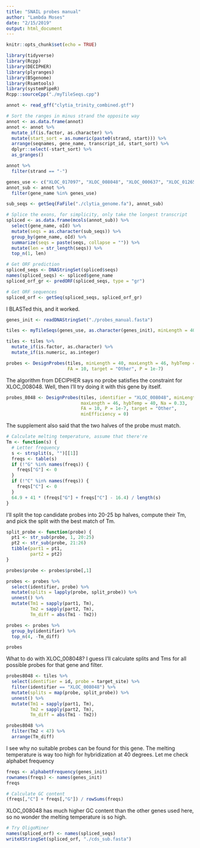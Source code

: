 ```yaml
---
title: "SNAIL probes manual"
author: "Lambda Moses"
date: "2/15/2019"
output: html_document
---
```


```r
knitr::opts_chunk$set(echo = TRUE)
```

```r
library(tidyverse)
library(Rcpp)
library(DECIPHER)
library(plyranges)
library(BSgenome)
library(Rsamtools)
library(systemPipeR)
Rcpp::sourceCpp("./myTileSeqs.cpp")
```

```r
annot <- read_gff("clytia_trinity_combined.gtf")
```

```r
# Sort the ranges in minus strand the opposite way
annot <- as.data.frame(annot)
annot <- annot %>% 
  mutate_if(is.factor, as.character) %>% 
  mutate(start_sort = as.numeric(paste0(strand, start))) %>% 
  arrange(seqnames, gene_name, transcript_id, start_sort) %>% 
  dplyr::select(-start_sort) %>% 
  as_granges()
```

```r
annot %>% 
  filter(strand == "-")
```

```r
genes_use <- c("XLOC_017097", "XLOC_008048", "XLOC_000637", "XLOC_012650", "XLOC_019434")
annot_sub <- annot %>% 
  filter(gene_name %in% genes_use)
```

```r
sub_seqs <- getSeq(FaFile("./clytia_genome.fa"), annot_sub)
```

```r
# Splice the exons, for simplicity, only take the longest transcript
spliced <- as.data.frame(mcols(annot_sub)) %>% 
  select(gene_name, oId) %>% 
  mutate(seqs = as.character(sub_seqs)) %>% 
  group_by(gene_name, oId) %>% 
  summarize(seqs = paste(seqs, collapse = "")) %>% 
  mutate(len = str_length(seqs)) %>% 
  top_n(1, len)
```

```r
# Get ORF prediction
spliced_seqs <- DNAStringSet(spliced$seqs)
names(spliced_seqs) <- spliced$gene_name
spliced_orf_gr <- predORF(spliced_seqs, type = "gr")
```

```r
# Get ORF sequences
spliced_orf <- getSeq(spliced_seqs, spliced_orf_gr)
```
I BLASTed this, and it worked.
```r
genes_init <- readDNAStringSet("./probes_manual.fasta")
```

```r
tiles <- myTileSeqs(genes_use, as.character(genes_init), minLength = 40, maxLength = 46)
```

```r
tiles <- tiles %>% 
  mutate_if(is.factor, as.character) %>% 
  mutate_if(is.numeric, as.integer)
```

```r
probes <- DesignProbes(tiles, minLength = 40, maxLength = 46, hybTemp = 40, Na = 0.33,
                       FA = 10, target = "Other", P = 1e-7)
```

The algorithm from DECIPHER says no probe satisfies the constraint for XLOC_008048. Well, then I'll try doing it with this gene by itself.
```r
probes_8048 <- DesignProbes(tiles, identifier = "XLOC_008048", minLength = 40, 
                            maxLength = 46, hybTemp = 40, Na = 0.33,
                            FA = 10, P = 1e-7, target = "Other",
                            minEfficiency = 0)
```

The supplement also said that the two halves of the probe must match.
```r
# Calculate melting temperature, assume that there're 
Tm <- function(s) {
  # Letter frequency
  s <- strsplit(s, "")[[1]]
  freqs <- table(s)
  if (!"G" %in% names(freqs)) {
    freqs["G"] <- 0
  }
  if (!"C" %in% names(freqs)) {
    freqs["C"] <- 0
  }
  64.9 + 41 * (freqs["G"] + freqs["C"] - 16.4) / length(s)
}
```

I'll split the top candidate probes into 20-25 bp halves, compute their Tm, and pick the split with the best match of Tm.

```r
split_probe <- function(probe) {
  pt1 <- str_sub(probe, 1, 20:25)
  pt2 <- str_sub(probe, 21:26)
  tibble(part1 = pt1,
         part2 = pt2)
}
```

```r
probes$probe <- probes$probe[,1]
```

```r
probes <- probes %>% 
  select(identifier, probe) %>% 
  mutate(splits = lapply(probe, split_probe)) %>% 
  unnest() %>% 
  mutate(Tm1 = sapply(part1, Tm), 
         Tm2 = sapply(part2, Tm),
         Tm_diff = abs(Tm1 - Tm2))
```

```r
probes <- probes %>% 
  group_by(identifier) %>% 
  top_n(4, -Tm_diff)
```

```r
probes
```

What to do with XLOC_008048? I guess I'll calculate splits and Tms for all possible probes for that gene and filter.
```r
probes8048 <- tiles %>% 
  select(identifier = id, probe = target_site) %>% 
  filter(identifier == "XLOC_008048") %>% 
  mutate(splits = map(probe, split_probe)) %>% 
  unnest() %>% 
  mutate(Tm1 = sapply(part1, Tm), 
         Tm2 = sapply(part2, Tm),
         Tm_diff = abs(Tm1 - Tm2))
```

```r
probes8048 %>% 
  filter(Tm2 < 47) %>% 
  arrange(Tm_diff)
```

I see why no suitable probes can be found for this gene. The melting temperature is way too high for hybridization at 40 degrees. Let me check alphabet frequency

```r
freqs <- alphabetFrequency(genes_init)
rownames(freqs) <- names(genes_init)
freqs
```

```r
# Calculate GC content
(freqs[,"C"] + freqs[,"G"]) / rowSums(freqs)
```

XLOC_008048 has much higher GC content than the other genes used here, so no wonder the melting temperature is so high.

```r
# Try OligoMiner
names(spliced_orf) <- names(spliced_seqs)
writeXStringSet(spliced_orf, "./cds_sub.fasta")
```

